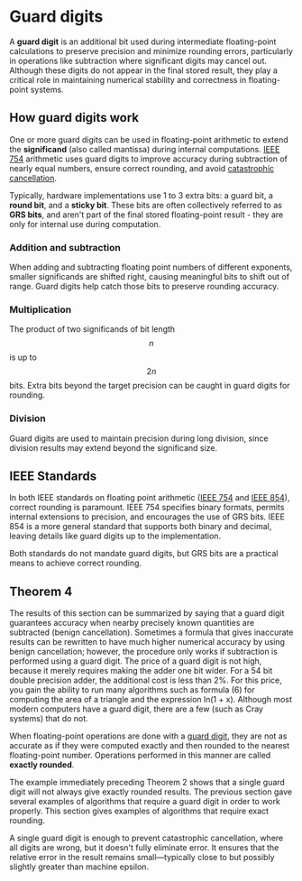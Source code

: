 # Guard digits

A **guard digit** is an additional bit used during intermediate floating-point calculations to preserve precision and minimize rounding errors, particularly in operations like subtraction where significant digits may cancel out. Although these digits do not appear in the final stored result, they play a critical role in maintaining numerical stability and correctness in floating-point systems.

## How guard digits work

One or more guard digits can be used in floating-point arithmetic to extend the **significand** (also called mantissa) during internal computations. [IEEE 754](/spec/ieee/754) arithmetic uses guard digits to improve accuracy during subtraction of nearly equal numbers, ensure correct rounding, and avoid [catastrophic cancellation](/concept/cancellation).

Typically, hardware implementations use 1 to 3 extra bits: a guard bit, a **round bit**, and a **sticky bit**. These bits are often collectively referred to as **GRS bits**, and aren't part of the final stored floating-point result - they are only for internal use during computation.

### Addition and subtraction

When adding and subtracting floating point numbers of different exponents, smaller significands are shifted right, causing meaningful bits to shift out of range. Guard digits help catch those bits to preserve rounding accuracy.

### Multiplication

The product of two significands of bit length $$n$$ is up to $$2n$$ bits. Extra bits beyond the target precision can be caught in guard digits for rounding.

### Division

Guard digits are used to maintain precision during long division, since division results may extend beyond the significand size. 

## IEEE Standards

In both IEEE standards on floating point arithmetic ([IEEE 754](/numbers/ieee754) and [IEEE 854](/numbers/ieee854)), correct rounding is paramount. IEEE 754 specifies binary formats, permits internal extensions to precision, and encourages the use of GRS bits. IEEE 854 is a more general standard that supports both binary and decimal, leaving details like guard digits up to the implementation.

Both standards do not mandate guard digits, but GRS bits are a practical means to achieve correct rounding.


## Theorem 4

The results of this section can be summarized by saying that a guard digit guarantees accuracy when nearby precisely known quantities are subtracted (benign cancellation). Sometimes a formula that gives inaccurate results can be rewritten to have much higher numerical accuracy by using benign cancellation; however, the procedure only works if subtraction is performed using a guard digit. The price of a guard digit is not high, because it merely requires making the adder one bit wider. For a 54 bit double precision adder, the additional cost is less than 2%. For this price, you gain the ability to run many algorithms such as formula (6) for computing the area of a triangle and the expression ln(1 + x). Although most modern computers have a guard digit, there are a few (such as Cray systems) that do not.


When floating-point operations are done with a [guard digit](/concept/guard-digit), they are not as accurate as if they were computed exactly and then rounded to the nearest floating-point number. Operations performed in this manner are called **exactly rounded**. 

The example immediately preceding Theorem 2 shows that a single guard digit will not always give exactly rounded results. The previous section gave several examples of algorithms that require a guard digit in order to work properly. This section gives examples of algorithms that require exact rounding.


A single guard digit is enough to prevent catastrophic cancellation, where all digits are wrong, but it doesn't fully eliminate error. It ensures that the relative error in the result remains small—typically close to but possibly slightly greater than machine epsilon.